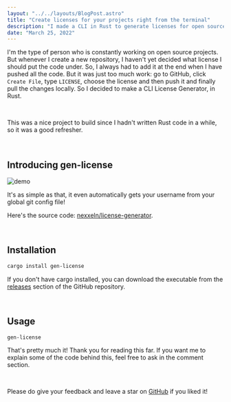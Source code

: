 ```yaml
---
layout: "../../layouts/BlogPost.astro"
title: "Create licenses for your projects right from the terminal"
description: "I made a CLI in Rust to generate licenses for open source projects."
date: "March 25, 2022"
---
```


I'm the type of person who is constantly working on open source projects. But whenever I create a new repository, I haven't yet decided what license I should put the code under. So, I always had to add it at the end when I have pushed all the code. But it was just too much work: go to GitHub, click `Create File`, type `LICENSE`, choose the license and then push it and finally pull the changes locally. So I decided to make a CLI License Generator, in Rust.

<br />

This was a nice project to build since I hadn't written Rust code in a while, so it was a good refresher.

<br />

## Introducing gen-license

![demo](https://us-east-1.tixte.net/uploads/nexxel.needs.rest/idea64_rZlJLu450P.gif)

It's as simple as that, it even automatically gets your username from your global git config file!

Here's the source code: [nexxeln/license-generator](https://github.com/nexxeln/license-generator).

<br />

## Installation

```bash
cargo install gen-license
```

If you don't have cargo installed, you can download the executable from the [releases](https://github.com/nexxeln/license-generator/releases) section of the GitHub repository.

<br />

## Usage

```bash
gen-license
```

That's pretty much it! Thank you for reading this far. If you want me to explain some of the code behind this, feel free to ask in the comment section.

<br />

Please do give your feedback and leave a star on [GitHub](https://github.com/nexxeln/license-generator) if you liked it!
